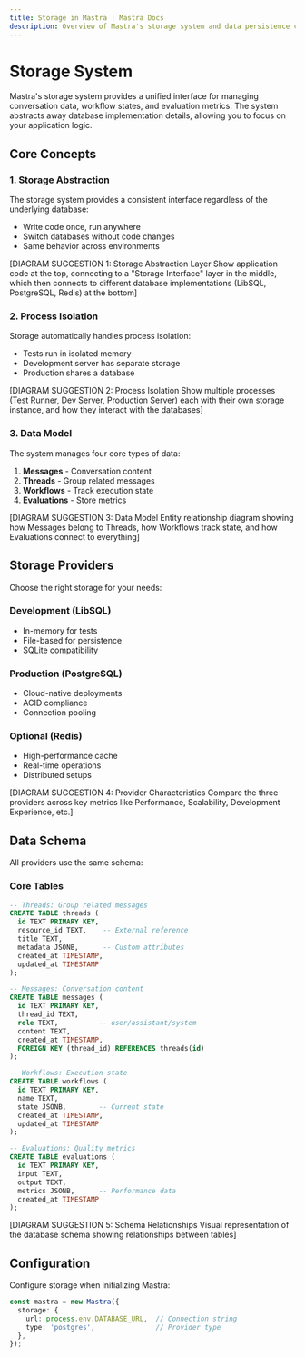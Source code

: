 ```yaml
---
title: Storage in Mastra | Mastra Docs
description: Overview of Mastra's storage system and data persistence capabilities.
---
```


# Storage System

Mastra's storage system provides a unified interface for managing conversation data, workflow states, and evaluation metrics. The system abstracts away database implementation details, allowing you to focus on your application logic.

## Core Concepts

### 1. Storage Abstraction

The storage system provides a consistent interface regardless of the underlying database:

- Write code once, run anywhere
- Switch databases without code changes
- Same behavior across environments

[DIAGRAM SUGGESTION 1: Storage Abstraction Layer
Show application code at the top, connecting to a "Storage Interface" layer in the middle, which then connects to different database implementations (LibSQL, PostgreSQL, Redis) at the bottom]

### 2. Process Isolation

Storage automatically handles process isolation:

- Tests run in isolated memory
- Development server has separate storage
- Production shares a database

[DIAGRAM SUGGESTION 2: Process Isolation
Show multiple processes (Test Runner, Dev Server, Production Server) each with their own storage instance, and how they interact with the databases]

### 3. Data Model

The system manages four core types of data:

1. **Messages** - Conversation content
2. **Threads** - Group related messages
3. **Workflows** - Track execution state
4. **Evaluations** - Store metrics

[DIAGRAM SUGGESTION 3: Data Model
Entity relationship diagram showing how Messages belong to Threads, how Workflows track state, and how Evaluations connect to everything]

## Storage Providers

Choose the right storage for your needs:

### Development (LibSQL)
- In-memory for tests
- File-based for persistence
- SQLite compatibility

### Production (PostgreSQL)
- Cloud-native deployments
- ACID compliance
- Connection pooling

### Optional (Redis)
- High-performance cache
- Real-time operations
- Distributed setups

[DIAGRAM SUGGESTION 4: Provider Characteristics
Compare the three providers across key metrics like Performance, Scalability, Development Experience, etc.]

## Data Schema

All providers use the same schema:

### Core Tables

```sql
-- Threads: Group related messages
CREATE TABLE threads (
  id TEXT PRIMARY KEY,
  resource_id TEXT,    -- External reference
  title TEXT,
  metadata JSONB,      -- Custom attributes
  created_at TIMESTAMP,
  updated_at TIMESTAMP
);

-- Messages: Conversation content
CREATE TABLE messages (
  id TEXT PRIMARY KEY,
  thread_id TEXT,
  role TEXT,          -- user/assistant/system
  content TEXT,
  created_at TIMESTAMP,
  FOREIGN KEY (thread_id) REFERENCES threads(id)
);

-- Workflows: Execution state
CREATE TABLE workflows (
  id TEXT PRIMARY KEY,
  name TEXT,
  state JSONB,        -- Current state
  created_at TIMESTAMP,
  updated_at TIMESTAMP
);

-- Evaluations: Quality metrics
CREATE TABLE evaluations (
  id TEXT PRIMARY KEY,
  input TEXT,
  output TEXT,
  metrics JSONB,      -- Performance data
  created_at TIMESTAMP
);
```

[DIAGRAM SUGGESTION 5: Schema Relationships
Visual representation of the database schema showing relationships between tables]

## Configuration

Configure storage when initializing Mastra:

```typescript
const mastra = new Mastra({
  storage: {
    url: process.env.DATABASE_URL,  // Connection string
    type: 'postgres',               // Provider type
  },
});
```